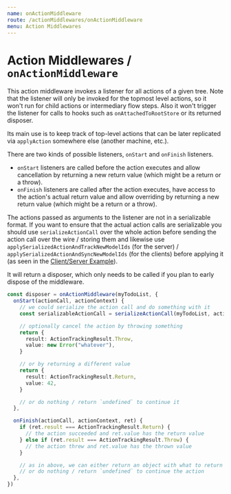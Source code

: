 ```yaml
---
name: onActionMiddleware
route: /actionMiddlewares/onActionMiddleware
menu: Action Middlewares
---
```



<FixStyle />

# Action Middlewares / `onActionMiddleware`

This action middleware invokes a listener for all actions of a given tree.
Note that the listener will only be invoked for the topmost level actions, so it won't run for child actions or intermediary flow steps.
Also it won't trigger the listener for calls to hooks such as `onAttachedToRootStore` or its returned disposer.

Its main use is to keep track of top-level actions that can be later replicated via `applyAction` somewhere else (another machine, etc.).

There are two kinds of possible listeners, `onStart` and `onFinish` listeners.

- `onStart` listeners are called before the action executes and allow cancellation by returning a new return value (which might be a return or a throw).
- `onFinish` listeners are called after the action executes, have access to the action's actual return value and allow overriding by returning a new return value (which might be a return or a throw).

The actions passed as arguments to the listener are not in a serializable format. If you want to ensure that the actual action calls are serializable you should use `serializeActionCall` over the whole action before sending the action call over the wire / storing them and likewise use `applySerializedActionAndTrackNewModelIds` (for the server) / `applySerializedActionAndSyncNewModelIds` (for the clients) before applying it (as seen in the [Client/Server Example](../examples/clientServer)).

It will return a disposer, which only needs to be called if you plan to early dispose of the middleware.

```ts
const disposer = onActionMiddleware(myTodoList, {
  onStart(actionCall, actionContext) {
    // we could serialize the action call and do something with it
    const serializableActionCall = serializeActionCall(myTodoList, actionCall)

    // optionally cancel the action by throwing something
    return {
      result: ActionTrackingResult.Throw,
      value: new Error("whatever"),
    }

    // or by returning a different value
    return {
      result: ActionTrackingResult.Return,
      value: 42,
    }

    // or do nothing / return `undefined` to continue it
  },

  onFinish(actionCall, actionContext, ret) {
    if (ret.result === ActionTrackingResult.Return) {
      // the action succeeded and ret.value has the return value
    } else if (ret.result === ActionTrackingResult.Throw) {
      // the action threw and ret.value has the thrown value
    }

    // as in above, we can either return an object with what to return / throw
    // or do nothing / return `undefined` to continue the action
  },
})
```
